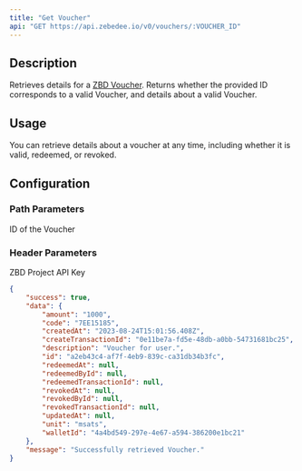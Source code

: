 ```yaml
---
title: "Get Voucher"
api: "GET https://api.zebedee.io/v0/vouchers/:VOUCHER_ID"
---
```


## Description

Retrieves details for a [ZBD Voucher](/docs/dashboard/vouchers). Returns whether the provided ID corresponds to a valid Voucher, and details about a valid Voucher. 

## Usage

You can retrieve details about a voucher at any time, including whether it is valid, redeemed, or revoked.

## Configuration

### Path Parameters

<ParamField required path="VOUCHER_ID" type="string">
  ID of the Voucher
</ParamField>

### Header Parameters

<ParamField required header="Content-Type" default="application/json" type="application/json" />

<ParamField required header="apikey" type="string">
  ZBD Project API Key
</ParamField>

<CodeGroup />

<ResponseExample>

```json Response
{
    "success": true,
    "data": {
        "amount": "1000",
        "code": "7EE15185",
        "createdAt": "2023-08-24T15:01:56.408Z",
        "createTransactionId": "0e11be7a-fd5e-48db-a0bb-54731681bc25",
        "description": "Voucher for user.",
        "id": "a2eb43c4-af7f-4eb9-839c-ca31db34b3fc",
        "redeemedAt": null,
        "redeemedById": null,
        "redeemedTransactionId": null,
        "revokedAt": null,
        "revokedById": null,
        "revokedTransactionId": null,
        "updatedAt": null,
        "unit": "msats",
        "walletId": "4a4bd549-297e-4e67-a594-386200e1bc21"
    },
    "message": "Successfully retrieved Voucher."
}
```

</ResponseExample>
